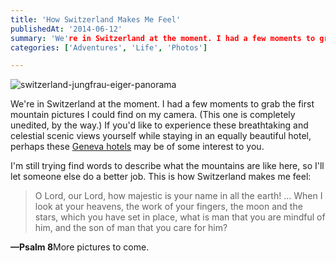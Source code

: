 ```yaml
---
title: 'How Switzerland Makes Me Feel'
publishedAt: '2014-06-12'
summary: 'We're in Switzerland at the moment. I had a few moments to grab the first mountain pictures I could find on my camera. (This one is completely unedited, by the way.) If you'd like to experience thes...'
categories: ['Adventures', 'Life', 'Photos']

---
```


<Image src="/images/blog/how-switzerland-makes-me-feel/6c259-switzerland-jungfrau-eiger-panorama.jpg" alt="switzerland-jungfrau-eiger-panorama" width={800} height={600} />

We're in Switzerland at the moment. I had a few moments to grab the first mountain pictures I could find on my camera. (This one is completely unedited, by the way.) If you'd like to experience these breathtaking and celestial scenic views yourself while staying in an equally beautiful hotel, perhaps these [Geneva hotels](https://www.metropole.ch/) may be of some interest to you.

I'm still trying find words to describe what the mountains are like here, so I'll let someone else do a better job. This is how Switzerland makes me feel:

> O Lord, our Lord, how majestic is your name in all the earth! ... When I look at your heavens, the work of your fingers, the moon and the stars, which you have set in place, what is man that you are mindful of him, and the son of man that you care for him?

**—Psalm 8**More pictures to come.

